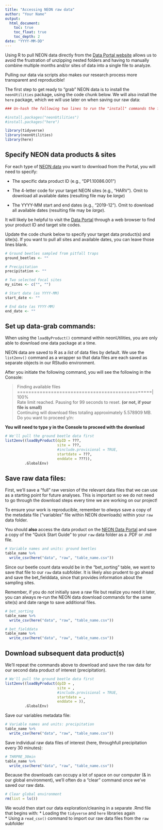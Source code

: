 ---
title: "Accessing NEON raw data"
author: "Your Name"
output:
  html_document:
    toc: true
    toc_float: true
    toc_depth: 2
date: "YYYY-MM-DD"
---

Using R to pull NEON data directly from the [Data Portal website](https://data.neonscience.org/data-products/explore) allows us to avoid the frustration of unzipping nested folders and having to manually combine multiple months and/or sites of data into a single file to analyze. 

Pulling our data via scripts also makes our research process more transparent and reproducible!

The first step to get ready to "grab" NEON data is to install the `neonUtilities` package, using the code chunk below. We will also install the `here` package, which we will use later on when saving our raw data:

```{r load libraries, message = FALSE}

### Un-hash the following two lines to run the "install" commands the first time you run this chunk, then re-hash both lines to avoid problems knitting your Markdown document

#install.packages("neonUtilities")
#install.packages("here")

library(tidyverse)
library(neonUtilities)
library(here)

```

## Specify NEON data products & sites

For each type of [NEON data](https://data.neonscience.org/) you want to download from the Portal, you will need to specify:

-   The specific data product ID (e.g., "DP1.10086.001")

-   The 4-letter code for your target NEON sites (e.g., "HARV"). Omit to download all available dates (resulting file may be *large*)

-   The YYYY-MM start and end dates (e.g., "2019-12"). Omit to download all available dates (resulting file may be *large*).

It will likely be helpful to visit the [Data Portal](https://data.neonscience.org/data-products/explore) through a web browser to find your product ID and target site codes.

Update the code chunk below to specify your target data product(s) and site(s). If you want to pull all sites and available dates, you can leave those lines blank.
```{r}

# Ground beetles sampled from pitfall traps
ground_beetles <- ""

# Precipitation
precipitation <- ""

# Two selected focal sites
my_sites <- c("", "")

# Start date (as YYYY-MM)
start_date <- ""

# End date (as YYYY-MM)
end_date <- ""

```

## Set up data-grab commands: 
When using the `loadByProduct()` command within neonUtilities, you are only able to download one data package at a time.  

NEON data are saved to R as a *list* of data files by default. 
We use the `list2env()` command as a wrapper so that data files are each saved as separate objects in our RStudio environment.

After you initiate the following command, you will see the following in the Console: 

> Finding available files ================================================| 100%  
> Rate limit reached. Pausing for 99 seconds to reset. **(or not, if your file is small)**  
> Continuing will download files totaling approximately 5.578909 MB.  
> Do you want to proceed y/n: 
  
**You will need to type y in the Console to proceed with the download**

```{r}

# We'll pull the ground beetle data first
list2env((loadByProduct(dpID = ???, 
                        site = ???, 
                        #include.provisional = TRUE,
                        startdate = ???,
                        enddate = ???)),
         .GlobalEnv)

```
## Save raw data files:
First, we'll save a "full" raw version of the relevant data files that we can use as a starting point for future analyses. This is important so we do not need to go through the download steps every time we are working on our project!

To ensure your work is reproducible, remember to *always* save a copy of the metadata file ("variables" file within NEON downloads) within your `raw` data folder.  

You should **also** access the data product on the [NEON Data Portal](https://data.neonscience.org/data-products/explore) and save a copy of the "Quick Start Guide" to your `raw` data folder as a .PDF or .md file.

```{r save metadata csv}

# Variable names and units: ground beetles
table_name %>% 
  write_csv(here("data", "raw", "table_name.csv"))

```
Since our beetle count data would be in the "bet_sorting" table, we want to save that file to our `raw` data subfolder. It is likely also prudent to go ahead and save the bet_fielddata, since that provides information about the sampling sites. 

Remember, if you do *not* initially save a raw file but realize you need it later, you can always re-run the NEON data download commands for the same site(s) and date range to save additional files. 

```{r save raw data from relevant data tables}

# bet_sorting
table_name %>% 
  write_csv(here("data", "raw", "table_name.csv"))

# bet_fielddata
table_name %>% 
  write_csv(here("data", "raw", "table_name.csv"))

```

## Download subsequent data product(s)
We'll repeat the commands above to download and save the raw data for our second data product of interest (precipitation).

```{r}

# We'll pull the ground beetle data first
list2env((loadByProduct(dpID = , 
                        site = , 
                        #include.provisional = TRUE,
                        startdate = ,
                        enddate = )),
         .GlobalEnv)

```
Save our variables metadata file:
```{r save metadata csv}

# Variable names and units: precipitation
table_name %>% 
  write_csv(here("data", "raw", "table_name.csv"))

```

Save individual raw data files of interest (here, throughfull precipitation every 30 minutes):
```{r save raw data from relevant data tables}

# THRPRE_30min
table_name %>% 
  write_csv(here("data", "raw", "table_name.csv"))

```

Because the downloads can occupy a lot of space on our computer (& in our global environment), we'll often do a "clear" command once we've saved our raw data. 

```{r}

# Clear global environment
rm(list = ls())

```


We would then start our data exploration/cleaning in a separate .Rmd file that begins with:
* Loading the `tidyverse` and `here` libraries again  
* Using a `read_csv()` command to import our raw data files from the `raw` subfolder  